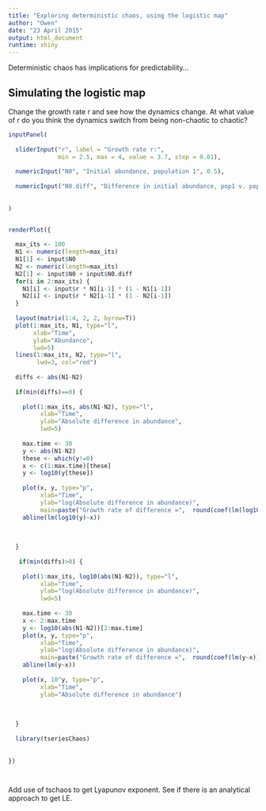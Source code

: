 ```yaml
---
title: "Exploring deterministic chaos, using the logistic map"
author: "Owen"
date: "23 April 2015"
output: html_document
runtime: shiny
---
```


Deterministic chaos has implications for predictability...

## Simulating the logistic map

Change the growth rate r and see how the dynamics change. At what value of r do you think the dynamics switch from being non-chaotic to chaotic?

```r

inputPanel(
  
  sliderInput("r", label = "Growth rate r:",
              min = 2.5, max = 4, value = 3.7, step = 0.01),
  
  numericInput("N0", "Initial abundance, population 1", 0.5),
  
  numericInput("N0.diff", "Difference in initial abundance, pop1 v. pop2", 0.00001)
  
  
)


renderPlot({
  
  max_its <- 100
  N1 <- numeric(length=max_its)
  N1[1] <- input$N0
  N2 <- numeric(length=max_its)
  N2[1] <- input$N0 + input$N0.diff
  for(i in 2:max_its) {
    N1[i] <- input$r * N1[i-1] * (1 - N1[i-1])
    N2[i] <- input$r * N2[i-1] * (1 - N2[i-1])
  }
  
  layout(matrix(1:4, 2, 2, byrow=T))
  plot(1:max_its, N1, type="l",
       xlab="Time",
       ylab="Abundance",
       lwd=5)
  lines(1:max_its, N2, type="l",
        lwd=3, col="red")
  
  diffs <- abs(N1-N2)
  
  if(min(diffs)==0) {
    
    plot(1:max_its, abs(N1-N2), type="l",
         xlab="Time",
         ylab="Absolute difference in abundance",
         lwd=5)
    
    max.time <- 30
    y <- abs(N1-N2)
    these <- which(y!=0)
    x <- c(1:max.time)[these]
    y <- log10(y[these])
    
    plot(x, y, type="p",
         xlab="Time",
         ylab="log(Absolute difference in abundance)",
         main=paste("Growth rate of difference =",  round(coef(lm(log10(y)~x))[2],4)))
    abline(lm(log10(y)~x))
    
 
    
  }
  
   if(min(diffs)>0) {
     
    plot(1:max_its, log10(abs(N1-N2)), type="l",
         xlab="Time",
         ylab="log(Absolute difference in abundance)",
         lwd=5)
    
    max.time <- 30
    x <- 2:max.time
    y <- log10(abs(N1-N2))[2:max.time]
    plot(x, y, type="p",
         xlab="Time",
         ylab="log(Absolute difference in abundance)",
         main=paste("Growth rate of difference =",  round(coef(lm(y~x))[2],4)))
    abline(lm(y~x))
    
    plot(x, 10^y, type="p",
         xlab="Time",
         ylab="Absolute difference in abundance")
    
    
    
  }
  
  library(tseriesChaos)
  
  
})




```

Add use of tschaos to get Lyapunov exponent.
See if there is an analytical approach to get LE.
